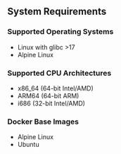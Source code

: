 
## System Requirements

### Supported Operating Systems
- Linux with glibc >17
- Alpine Linux

### Supported CPU Architectures
- x86_64 (64-bit Intel/AMD)
- ARM64 (64-bit ARM)
- i686 (32-bit Intel/AMD)

### Docker Base Images
- Alpine Linux
- Ubuntu

<Gap />
